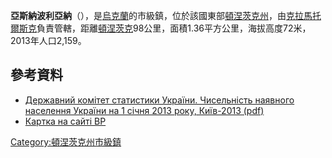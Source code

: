{{no footnotes|time=2015-09-14T08:58:07+00:00}}
{{coord|48|44|37|N|37|31|36|E|scale:100000|display=title}}

'''亞斯納波利亞納'''（{{lang-uk|Ясна Поляна}}），是[[烏克蘭|烏克蘭]]的市級鎮，位於該國東部[[頓涅茨克州|頓涅茨克州]]，由[[克拉馬托爾斯克|克拉馬托爾斯克]]負責管轄，距離[[頓涅茨克|頓涅茨克]]98公里，面積1.36平方公里，海拔高度72米，2013年人口2,159。

==參考資料==
*[http://www.ukrstat.gov.ua/druk/publicat/kat_u/2013/sb/06_13/sb_nnas_2012.zip Державний комітет статистики України. Чисельність наявного населення України на 1 січня 2013 року, Київ-2013 (pdf)]{{Wayback|url=http://www.ukrstat.gov.ua/druk/publicat/kat_u/2013/sb/06_13/sb_nnas_2012.zip |date=20181115124447 }}
* [http://w1.c1.rada.gov.ua/pls/z7503/A005?rdat1=03.04.2014&rf7571=8476 Картка на сайті ВР] {{Wayback|url=http://w1.c1.rada.gov.ua/pls/z7503/A005?rdat1=03.04.2014&rf7571=8476 |date=20201026082755 }}

{{DEFAULTSORT:Ясна Поляна}}
[[Category:頓涅茨克州市級鎮|Category:頓涅茨克州市級鎮]]


{{Donetsk-geo-stub}}